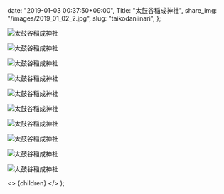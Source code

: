 
  date: "2019-01-03 00:37:50+09:00",
  Title: "太鼓谷稲成神社",
  share_img: "/images/2019_01_02_2.jpg",
  slug: "taikodaniinari",
};

![太鼓谷稲成神社](/images/2019_01_02_1.jpg)

![太鼓谷稲成神社](/images/2019_01_02_2.jpg)

![太鼓谷稲成神社](/images/2019_01_02_3.jpg)

![太鼓谷稲成神社](/images/2019_01_02_4.jpg)

![太鼓谷稲成神社](/images/2019_01_02_5.jpg)

![太鼓谷稲成神社](/images/2019_01_02_6.jpg)

![太鼓谷稲成神社](/images/2019_01_02_7.jpg)

![太鼓谷稲成神社](/images/2019_01_02_8.jpg)

![太鼓谷稲成神社](/images/2019_01_02_9.jpg)

![太鼓谷稲成神社](/images/2019_01_02_10.jpg)

  <>
    <Head>
      <title>{meta.Title} | 異郷好実</title>
    </Head>
    <PostLayout meta={meta}>{children}</PostLayout>
  </>
);
